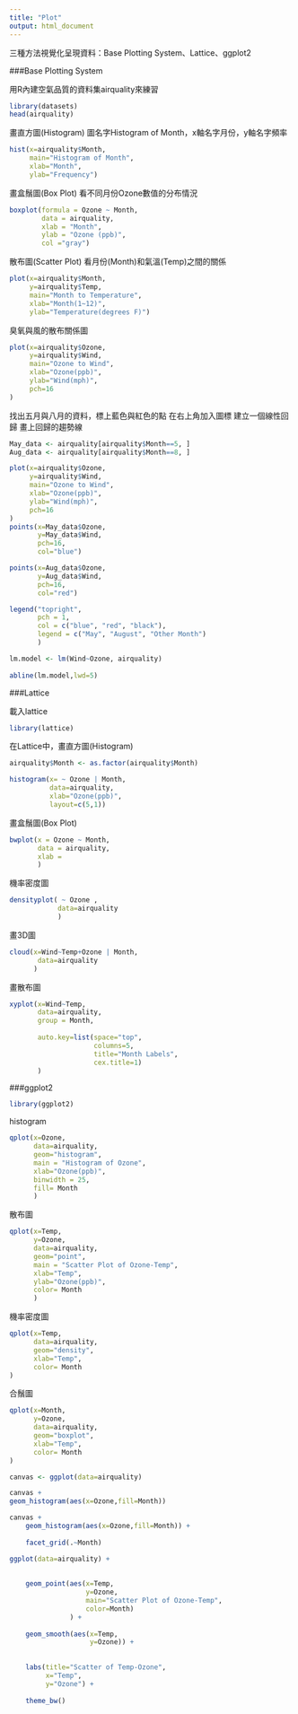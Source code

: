 ```yaml
---
title: "Plot"
output: html_document
---
```


三種方法視覺化呈現資料：Base Plotting System、Lattice、ggplot2

###Base Plotting System

用R內建空氣品質的資料集airquality來練習
```r
library(datasets)
head(airquality)
```

畫直方圖(Histogram)
圖名字Histogram of Month，x軸名字月份，y軸名字頻率
```r
hist(x=airquality$Month, 
     main="Histogram of Month",         
     xlab="Month",                      
     ylab="Frequency") 
```

畫盒鬚圖(Box Plot)
看不同月份Ozone數值的分布情況
```r
boxplot(formula = Ozone ~ Month, 
        data = airquality,       
        xlab = "Month",          
        ylab = "Ozone (ppb)",    
        col ="gray")             
```

散布圖(Scatter Plot)
看月份(Month)和氣溫(Temp)之間的關係

```r
plot(x=airquality$Month,            
     y=airquality$Temp,             
     main="Month to Temperature",   
     xlab="Month(1~12)",            
     ylab="Temperature(degrees F)")     
```

臭氧與風的散布關係圖
```r
plot(x=airquality$Ozone,
     y=airquality$Wind,
     main="Ozone to Wind",
     xlab="Ozone(ppb)",
     ylab="Wind(mph)",
     pch=16                  
) 
```

找出五月與八月的資料，標上藍色與紅色的點
在右上角加入圖標
建立一個線性回歸
畫上回歸的趨勢線
```r
May_data <- airquality[airquality$Month==5, ] 
Aug_data <- airquality[airquality$Month==8, ] 

plot(x=airquality$Ozone,
     y=airquality$Wind,
     main="Ozone to Wind",
     xlab="Ozone(ppb)",
     ylab="Wind(mph)",
     pch=16                  
) 
points(x=May_data$Ozone,                       
       y=May_data$Wind, 
       pch=16,                 
       col="blue") 

points(x=Aug_data$Ozone, 
       y=Aug_data$Wind, 
       pch=16,               
       col="red")

legend("topright",                                
       pch = 1,                                   
       col = c("blue", "red", "black"),            
       legend = c("May", "August", "Other Month") 
       )

lm.model <- lm(Wind~Ozone, airquality)
 
abline(lm.model,lwd=5)  

```

###Lattice

載入lattice
```r
library(lattice)
```

在Lattice中，畫直方圖(Histogram)
```r
airquality$Month <- as.factor(airquality$Month) 

histogram(x= ~ Ozone | Month,  
          data=airquality,     
          xlab="Ozone(ppb)",  
          layout=c(5,1))       
```

畫盒鬚圖(Box Plot)

```r
bwplot(x = Ozone ~ Month,      
       data = airquality,     
       xlab =          
       )
```
機率密度圖
```r
densityplot( ~ Ozone ,      
            data=airquality
            )
```
畫3D圖
```r
cloud(x=Wind~Temp+Ozone | Month, 
       data=airquality         
      )
```

畫散布圖
```r
xyplot(x=Wind~Temp,         
       data=airquality,     
       group = Month,       
       
       auto.key=list(space="top",          
                     columns=5,           
                     title="Month Labels",
                     cex.title=1)         
       )
```

###ggplot2

```r
library(ggplot2)
```
histogram
```r
qplot(x=Ozone,                      
      data=airquality,              
      geom="histogram",             
      main = "Histogram of Ozone",  
      xlab="Ozone(ppb)",            
      binwidth = 25,                
      fill= Month                  
      )
```
散布圖
```r
qplot(x=Temp,                               
      y=Ozone,                              
      data=airquality,                      
      geom="point",                         
      main = "Scatter Plot of Ozone-Temp",  
      xlab="Temp",                          
      ylab="Ozone(ppb)",                    
      color= Month                          
      )
```
機率密度圖
```r
qplot(x=Temp,                             
      data=airquality,                     
      geom="density",        
      xlab="Temp",                         
      color= Month           
)
```

合鬚圖
```r
qplot(x=Month,                               
      y=Ozone,
      data=airquality,                     
      geom="boxplot",       
      xlab="Temp",                          
      color= Month          
)
```

```r
canvas <- ggplot(data=airquality)
```

```r
canvas +
geom_histogram(aes(x=Ozone,fill=Month))    
```

```r
canvas +
    geom_histogram(aes(x=Ozone,fill=Month)) +
    
    facet_grid(.~Month) 
```

```r
ggplot(data=airquality) +   
    
    
    geom_point(aes(x=Temp,  
                   y=Ozone,
                   main="Scatter Plot of Ozone-Temp",
                   color=Month) 
               ) + 
    
    geom_smooth(aes(x=Temp,
                    y=Ozone)) +
    
    
    labs(title="Scatter of Temp-Ozone",
         x="Temp",
         y="Ozone") +
          
    theme_bw()   
```

